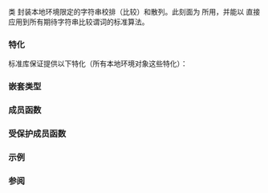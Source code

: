 {{cpp/title|collate}}
{{cpp/locale/collate/navbar}}
{{ddcl|header=locale|
template&lt; class CharT &gt;
class collate;
}}

类 {{tt|std::collate}} 封装本地环境限定的字符串校排（比较）和散列。此刻面为 {{lc|std::basic_regex}} 所用，并能以 {{l2tt std|cpp/locale/locale/operator()}} 直接应用到所有期待字符串比较谓词的标准算法。

{{inheritance diagram/std-collate}}

===特化===
标准库保证提供以下特化（所有本地环境对象{{rlp|locale|都需要实现}}这些特化）：
{{dsc begin}}
{{dsc header|locale}}
{{dsc|{{c/core|std::collate&lt;char&gt;}}|实现字节字符串的字典序定序}}
{{dsc|{{c/core|std::collate&lt;wchar_t&gt;}}|实现宽字符串的字典序定序}}
{{dsc end}}

===嵌套类型===
{{dsc begin}}
{{dsc hitem|类型|定义}}
{{dsc|{{tt|char_type}}|{{tt|CharT}}}}
{{dsc|{{tt|string_type}}|{{c/core|std::basic_string&lt;CharT&gt;}}}}
{{dsc end}}

{{cpp/locale/facet data members}}

===成员函数===
{{dsc begin}}
{{dsc mem ctor|cpp/locale/collate/collate|构造新的 {{tt|collate}} 刻面}}
{{dsc prot mem dtor|cpp/locale/collate/~collate|销毁 {{tt|collate}} 刻面}}
{{dsc inc|cpp/locale/collate/dsc compare}}
{{dsc inc|cpp/locale/collate/dsc transform}}
{{dsc inc|cpp/locale/collate/dsc hash}}
{{dsc end}}

===受保护成员函数===
{{dsc begin}}
{{dsc inc|cpp/locale/collate/dsc do_compare}}
{{dsc inc|cpp/locale/collate/dsc do_transform}}
{{dsc inc|cpp/locale/collate/dsc do_hash}}
{{dsc end}}

===示例===
{{example
|code=
#include &lt;algorithm&gt;
#include &lt;iostream&gt;
#include &lt;locale&gt;
#include &lt;string&gt;
#include &lt;vector&gt;

int main()
{
    std::locale::global(std::locale("en_US.utf8"));
    std::wcout.imbue(std::locale(""));
    std::vector&lt;std::wstring&gt; v
    {
        L"ar", L"zebra", L"\u00f6grupp", L"Zebra",
        L"\u00e4ngel",L"\u00e5r", L"f\u00f6rnamn"
    };
    
    std::wcout &lt;&lt; "默认本地环境校排顺序：  ";
    std::sort(v.begin(), v.end());
    for (auto s : v)
        std::wcout &lt;&lt; s &lt;&lt; ' ';
    std::wcout &lt;&lt; '\n';
    
    std::wcout &lt;&lt; "英文本地环境校排顺序：  ";
    std::sort(v.begin(), v.end(), std::locale("en_US.UTF-8"));
    for (auto s : v)
        std::wcout &lt;&lt; s &lt;&lt; ' ';
    std::wcout &lt;&lt; '\n';
    
    std::wcout &lt;&lt; "瑞典文本地环境校排顺序：";
    std::sort(v.begin(), v.end(), std::locale("sv_SE.UTF-8"));
    for (auto s : v)
        std::wcout &lt;&lt; s &lt;&lt; ' ';
    std::wcout &lt;&lt; '\n';
}
|output=
默认本地环境对照顺序：  Zebra ar förnamn zebra ängel år ögrupp
英文本地环境对照顺序：  ängel ar år förnamn ögrupp zebra Zebra
瑞典文本地环境对照顺序：ar förnamn zebra Zebra år ängel ögrupp
}}

===参阅===
{{dsc begin}}
{{dsc inc|cpp/locale/locale/dsc operator()}}
{{dsc inc|cpp/locale/dsc collate_byname}}
{{dsc end}}

{{langlinks|de|en|es|fr|it|ja|pt|ru}}